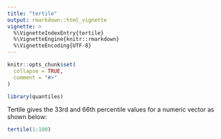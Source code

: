 ```yaml
---
title: "tertile"
output: rmarkdown::html_vignette
vignette: >
  %\VignetteIndexEntry{tertile}
  %\VignetteEngine{knitr::rmarkdown}
  %\VignetteEncoding{UTF-8}
---
```


```r
knitr::opts_chunk$set(
  collapse = TRUE,
  comment = "#>"
)
```

```r
library(quantiles)
```

Tertile gives the 33rd and 66th percentile values for a numeric vector as shown below:

```r
tertile(1:100)
```


